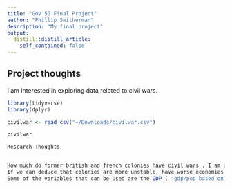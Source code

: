 ```yaml
---
title: "Gov 50 Final Project"
author: "Phillip Smitherman"
description: "My final project"
output:
  distill::distill_article:
    self_contained: false
---
```




## Project thoughts

I am interested in exploring data related to civil wars.

```r
library(tidyverse)
library(dplyr)

civilwar <- read_csv("~/Downloads/civilwar.csv")

civilwar

Research Thoughts


How much do former british and french colonies have civil wars . I am using the civil war data set.
If we can deduce that colonies are more unstable, have worse economies or less functional governments it may follow that they are susceptible to civil wars.
Some of the variables that can be used are the GDP ( "gdp/pop based on pwt5.6, wdi2001,cow energy data ") as well as polity score which measures index of democratization. The outcome variable would be war and onset to see if and when a civil war broke out in those nations. If the data displayed that former colonies with lower the democratization and gdp had more civil wars than that would give credence to my theory however data that shows that either colonies don't have more wars or if they do they don't have lower democratization and gdp than it wouldn't disprove but I would need more data around other facets that can be attributed to a history of colonization.
```

